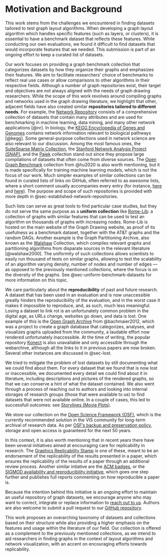 # Motivation and Background

This work stems from the challenges we encountered in finding datasets tailored to test graph layout algorithms. When developing a graph layout algorithm which handles specific features (such as layers, or clusters), it is essential to have a benchmark dataset that reflects these features. While conducting our own evaluations, we found it difficult to find datasets that would incorporate features that we needed. This submission is part of an ongoing effort to keep a curated list of datasets. 

Our work focuses on providing a graph benchmark collection that categorizes datasets by how they organize their graphs and emphasizes their features. We aim to facilitate researchers' choice of benchmarks to reflect real use cases or allow comparisons to other algorithms in their respective fields. 
Although a number of graph repositories exist, their target and objectives are not always aligned with the needs of graph drawing researchers.
While the scope of this work revolves around compiling graphs and networks used in the graph drawing literature, we highlight that other, adjacent fields have also created similar **repositories tailored to different needs**. 
For example, the <a href="#Network_Repository" class="dataset-link">Network Repository</a> consists of a comprehensive collection of datasets that contain many attributes and are used for benchmarking in machine learning, data mining, and many other network applications [@nr].
In biology, the <a href="#Biological_Pathways_KEGG" class="dataset-link">KEGG Encyclopedia of Genes and Genomes</a> contains network information relevant to biological pathways [@kegg].
Some general-purpose collections used in network science are also relevant to our discussion. 
Among the most famous ones, the <a href="#SuiteSparse_Matrix_Collection" class="dataset-link">SuiteSparse Matrix Collection</a>, the <a href="#SNAP" class="dataset-link">Stanford Network Analysis Project (SNAP)</a>, and the <a href="#Pajek" class="dataset-link">Pajek</a> collection stand out since they propose large compilations of datasets that often come from diverse sources.
The [Open Graph Benchmark](https://ogb.stanford.edu/) collection from @hu2020 is also worth mentioning, but it is made specifically for training machine learning models, which is not the focus of our work.
Much simpler examples of similar collections can be found in curated lists of links on GitHub, often referred to as *awesome* lists, where a short comment usually accompanies every entry (for instance, [here](https://github.com/gzcsudo/Awesome-Hypergraph-Network) and [here](https://github.com/domargan/awesome-dynamic-graphs)). The purpose and scope of such repositories is provided with more depth in @sec-established-network-repositories. 

Such lists can serve as great tools to find particular case studies, but they do not serve the same purpose as a **uniform collection** like <a href="#Rome-Lib" class="dataset-link">Rome-Lib</a>: a collection of graphs with similar features that can be used to test an algorithm on thousands of graphs with increasing nodes. Rome-Lib is hosted on the main website of the Graph Drawing website, as proof of its usefulness as a benchmark dataset, together with the AT&T graphs and the random DAGs. Another example is the Graph Partitioning Archive, also known as the <a href="#Walshaw" class="dataset-link">Walshaw</a> Collection, which compiles relevant graphs and partitioning algorithms from disparate sources in the relevant literature [@walshaw2000]. The uniformity of such collections allows scientists to easily run thousand of tests on similar graphs, allowing to test the scalability of an algorithm varying density, number of nodes and number of edges --- as opposed to the previously mentioned collections, where the focus is on the diversity of the graphs. See @sec-uniform-benchmark-datasets for more information on this topic.

We care particularly about the **reproducibility** of past and future research. A dataset that has been used in an evaluation and is now unaccessible greatly hinders the reproducibility of the evaluation, and in the worst case it makes it impossible to reproduce, and, as such, much less meaningful. 
Losing a dataset to link rot is an unfortunately common problem in the digital age, as URLs change, websites go down, and data is lost. One example of this is the [Open Graph Archive](https://www.open-graph-archive.org/) from @bachmaier2012, which was a project to create a graph database that categorizes, analyses, and visualizes graphs uploaded from the community, a laudable effort now rendered unfortunately inaccessible. At the time of writing, the popular repository [Konect](http://konect.cc/) is also unavailable and only accessible through the webarchive, although all the links to it in previous papers are now broken. Several other instances are discussed in @sec-lost.

We tried to mitigate the problem of lost datasets by still documenting what we could find about them.
For every dataset that we found that is now lost or inaccessible, we documented every detail we could find about it in literature, including descriptions and pictures of the rendered graphs, so that we can conserve a hint of what the dataset contained. We also went through a process of reaching out to authors and looking into internal storages of research groups (those that were available to us) to find datasets that were not available online. In a couple of cases, this led to successfull outcomes: see <a href="#Storylines_Movie_Plots" class="dataset-link">Storylines (Movie Plots)</a>.

We store our collection on the [Open Science Framework (OSF)](https://osf.io/), which is the currently recommended solution in the VIS community for long-term archival of research data. As per [OSF's backup and preservation policy](https://help.osf.io/article/547-account-and-security-faq-s#Backup), storage and open access is guaranteed for the next 50 years. 

In this context, it is also worth mentioning that in recent years there have been several initiatives aimed at encouraging care for replicability in research.
The [Graphics Replicability Stamp](https://www.replicabilitystamp.org/) is one of these, meant to be an endorsement of the replicability of the results presented in a paper, which ensures the replicability of the results of a paper through an additional review process. Another similar intiative are the [ACM badges](https://www.acm.org/publications/policies/artifact-review-and-badging-current), or the [SIGMOD availability and reproducibility initiative](https://reproducibility.sigmod.org/), which goes one step further and publishes full reports commenting on how reproducible a paper is. 

::: {.callout-note appearance="simple" icon=false}
Because the intention behind this initiative is an ongoing effort to maintain an useful repository of graph datasets, we encourage anyone who may want to correct, integrate or replace information to [reach out to us](#nte-post-abstract). Authors are also welcome to submit a pull request to our [GitHub repository](https://github.com/VisDunneRight/jovi-benchmark-sets).
:::

This work proposes an overarching taxonomy of datasets and collections based on their structure while also providing a higher emphasis on the features and usage within the literature of our field. 
Our collection is offered as a complement to the previously mentioned collections, as we intend to aid researchers in finding graphs in the context of layout algorithms and network visualization, with an accent on encouraging efforts towards replicability. 
